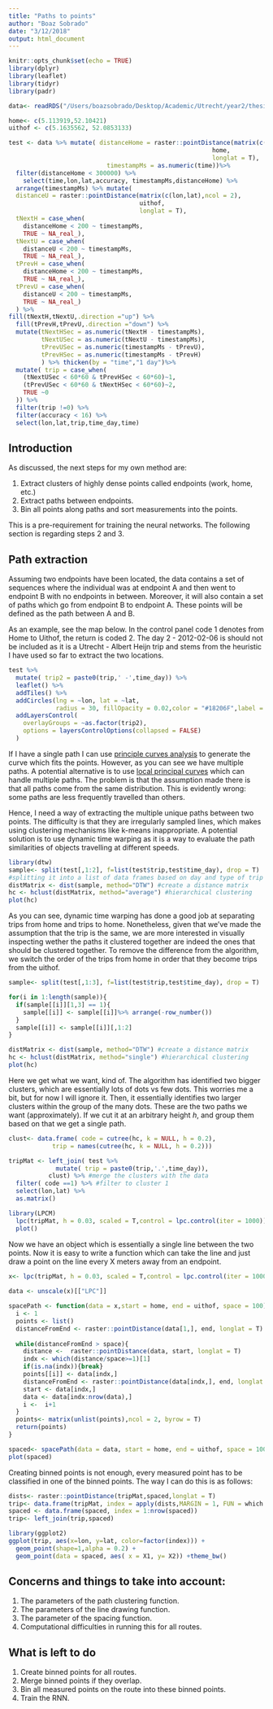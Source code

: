 ```yaml
---
title: "Paths to points"
author: "Boaz Sobrado"
date: "3/12/2018"
output: html_document
---
```


```r
knitr::opts_chunk$set(echo = TRUE)
library(dplyr)
library(leaflet)
library(tidyr)
library(padr)

data<- readRDS("/Users/boazsobrado/Desktop/Academic/Utrecht/year2/thesisFiles/data/boaz/myLocationHistory09012018.rds")

home<- c(5.113919,52.10421)
uithof <- c(5.1635562, 52.0853133)

test <- data %>% mutate( distanceHome = raster::pointDistance(matrix(c(lon,lat),ncol = 2),
                                                        home,
                                                        longlat = T),
                           timestampMs = as.numeric(time))%>%
  filter(distanceHome < 300000) %>% 
    select(time,lon,lat,accuracy, timestampMs,distanceHome) %>%
  arrange(timestampMs) %>% mutate(
  distanceU = raster::pointDistance(matrix(c(lon,lat),ncol = 2),
                                    uithof,
                                    longlat = T),
  tNextH = case_when(
    distanceHome < 200 ~ timestampMs,
    TRUE ~ NA_real_),
  tNextU = case_when(
    distanceU < 200 ~ timestampMs,
    TRUE ~ NA_real_),
  tPrevH = case_when(
    distanceHome < 200 ~ timestampMs,
    TRUE ~ NA_real_),
  tPrevU = case_when(
    distanceU < 200 ~ timestampMs,
    TRUE ~ NA_real_)
  ) %>% 
fill(tNextH,tNextU,.direction ="up") %>%
  fill(tPrevH,tPrevU,.direction ="down") %>%
  mutate(tNextHSec = as.numeric(tNextH - timestampMs),
         tNextUSec = as.numeric(tNextU - timestampMs),
         tPrevUSec = as.numeric(timestampMs - tPrevU),
         tPrevHSec = as.numeric(timestampMs - tPrevH)
         ) %>% thicken(by = "time","1 day")%>%
  mutate( trip = case_when(
    (tNextUSec < 60*60 & tPrevHSec < 60*60)~1,
    (tPrevUSec < 60*60 & tNextHSec < 60*60)~2,
    TRUE ~0
  )) %>% 
  filter(trip !=0) %>%
  filter(accuracy < 16) %>% 
  select(lon,lat,trip,time_day,time)

```

## Introduction

As discussed, the next steps for my own method are:

1) Extract clusters of highly dense points called endpoints (work, home, etc.)
2) Extract paths between endpoints.
3) Bin all points along paths and sort measurements into the points.

This is a pre-requirement for training the neural networks. The following section is regarding steps 2 and 3.

## Path extraction

Assuming two endpoints have been located, the data contains a set of sequences where the individual was at endpoint A and then went to endpoint B with no endpoints in between. Moreover, it will also contain a set of paths which go from endpoint B to endpoint A. These points will be defined as the path between A and B. 

As an example, see the map below. In the control panel code 1 denotes from Home to Uithof, the return is coded 2. The day 2 - 2012-02-06 is should not be included as it is a Utrecht - Albert Heijn trip and stems from the heuristic I have used so far to extract the two locations.

```r
test %>%
  mutate( trip2 = paste0(trip,' -',time_day)) %>% 
  leaflet() %>% 
  addTiles() %>%
  addCircles(lng = ~lon, lat = ~lat,
             radius = 30, fillOpacity = 0.02,color = "#18206F",label = ~time,group= ~as.factor(trip2)) %>% 
  addLayersControl(
    overlayGroups = ~as.factor(trip2),
    options = layersControlOptions(collapsed = FALSE)
  )
```

If I have a single path I can use [principle curves analysis](http://www.geocomputation.org/2007/1B-Algorithms_and_Architecture1/1B2.pdf) to generate the curve which fits the points. However, as you can see we have multiple paths. A potential alternative is to use [local principal curves](https://epub.ub.uni-muenchen.de/1701/1/paper_320.pdf) which can handle multiple paths. The problem is that the assumption made there is that all paths come from the same distribution. This is evidently wrong: some paths are less frequently travelled than others. 

Hence, I need a way of extracting the multiple unique paths between two points. The difficulty is that they are irregularly sampled lines, which makes using clustering mechanisms like k-means inappropriate. A potential solution is to use dynamic time warping as it is a way to evaluate the path similarities of objects travelling at different speeds.

```r
library(dtw)
sample<- split(test[,1:2], f=list(test$trip,test$time_day), drop = T)
#splitting it into a list of data frames based on day and type of trip
distMatrix <- dist(sample, method="DTW") #create a distance matrix
hc <- hclust(distMatrix, method="average") #hierarchical clustering
plot(hc)

```

As you can see, dynamic time warping has done a good job at separating trips from home and trips to home. Nonetheless, given that we've made the assumption that the trip is the same, we are more interested in visually inspecting wether the paths it clustered together are indeed the ones that should be clustered together. To remove the difference from the algorithm, we switch the order of the trips from home in order that they become trips from the uithof.

```r
sample<- split(test[,1:3], f=list(test$trip,test$time_day), drop = T)

for(i in 1:length(sample)){
  if(sample[[i]][1,3] == 1){
    sample[[i]] <- sample[[i]]%>% arrange(-row_number())  
  }
  sample[[i]] <- sample[[i]][,1:2]
}

distMatrix <- dist(sample, method="DTW") #create a distance matrix
hc <- hclust(distMatrix, method="single") #hierarchical clustering
plot(hc)
```

Here we get what we want, kind of. The algorithm has identified two bigger clusters, which are essentially lots of dots vs few dots. This worries me a bit, but for now I will ignore it. Then, it essentially identifies two larger clusters within the group of the many dots. These are the two paths we want (approximately). If we cut it at an arbitrary height *h*, and group them based on that we get a single path.

```r
clust<- data.frame( code = cutree(hc, k = NULL, h = 0.2),
            trip = names(cutree(hc, k = NULL, h = 0.2)))

tripMat <- left_join( test %>%
             mutate( trip = paste0(trip,'.',time_day)),
           clust) %>% #merge the clusters with the data
  filter( code ==1) %>% #filter to cluster 1
  select(lon,lat) %>% 
  as.matrix()

library(LPCM)
  lpc(tripMat, h = 0.03, scaled = T,control = lpc.control(iter = 1000)) %>% 
  plot()

```

Now we have an object which is essentially a single line between the two points. Now it is easy to write a function which can take the line and just draw a point on the line every X meters away from an endpoint. 

```r

x<- lpc(tripMat, h = 0.03, scaled = T,control = lpc.control(iter = 1000))
  
data <- unscale(x)[["LPC"]]

spacePath <- function(data = x,start = home, end = uithof, space = 100){
  i <- 1
  points <- list()
  distanceFromEnd <- raster::pointDistance(data[1,], end, longlat = T)
  
  while(distanceFromEnd > space){
    distance <-  raster::pointDistance(data, start, longlat = T)
    indx <- which(distance/space>=1)[1]
    if(is.na(indx)){break}
    points[[i]] <- data[indx,]
    distanceFromEnd <- raster::pointDistance(data[indx,], end, longlat = T)
    start <- data[indx,]
    data <- data[indx:nrow(data),]
    i <-  i+1
  }
  points<- matrix(unlist(points),ncol = 2, byrow = T)
  return(points)
}

spaced<- spacePath(data = data, start = home, end = uithof, space = 100)
plot(spaced)

```


Creating binned points is not enough, every measured point has to be classified in one of the binned points. The way I can do this is as follows:

```r
dists<- raster::pointDistance(tripMat,spaced,longlat = T)
trip<- data.frame(tripMat, index = apply(dists,MARGIN = 1, FUN = which.min))
spaced <- data.frame(spaced, index = 1:nrow(spaced))
trip<- left_join(trip,spaced)

library(ggplot2)
ggplot(trip, aes(x=lon, y=lat, color=factor(index))) +
  geom_point(shape=1,alpha = 0.2) +
  geom_point(data = spaced, aes( x = X1, y= X2)) +theme_bw()

```

## Concerns and things to take into account:

1. The parameters of the path clustering function.
2. The parameters of the line drawing function.
3. The parameter of the spacing function.
4. Computational difficulties in running this for all routes. 

## What is left to do

1. Create binned points for all routes.
2. Merge binned points if they overlap.
3. Bin all measured points on the route into these binned points.
4. Train the RNN.